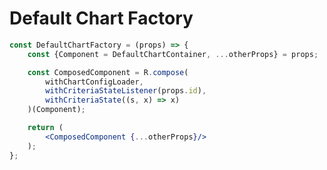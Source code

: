 
<Meta title="Templates/Components/Chart" />

# Default Chart Factory

```jsx
const DefaultChartFactory = (props) => {
	const {Component = DefaultChartContainer, ...otherProps} = props;

	const ComposedComponent = R.compose(
		withChartConfigLoader,
		withCriteriaStateListener(props.id),
		withCriteriaState((s, x) => x)
	)(Component);

	return (
		<ComposedComponent {...otherProps}/>
	);
};
```
